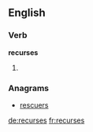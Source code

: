 ==English==

===Verb===
'''recurses'''

# {{third-person singular of|[[recurse]]}}

===Anagrams===
* [[rescuers#English|rescuers]]

[[de:recurses]]
[[fr:recurses]]